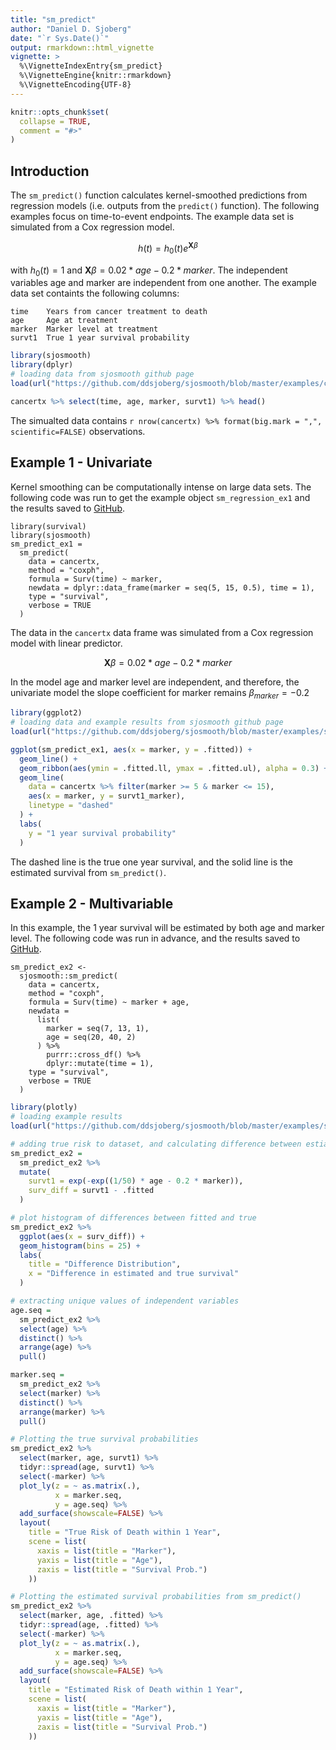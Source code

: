 ```yaml
---
title: "sm_predict"
author: "Daniel D. Sjoberg"
date: "`r Sys.Date()`"
output: rmarkdown::html_vignette
vignette: >
  %\VignetteIndexEntry{sm_predict}
  %\VignetteEngine{knitr::rmarkdown}
  %\VignetteEncoding{UTF-8}
---
```


```r
knitr::opts_chunk$set(
  collapse = TRUE,
  comment = "#>"
)
```

## Introduction

The `sm_predict()` function calculates kernel-smoothed predictions from regression models (i.e. outputs from the `predict()` function).  The following examples focus on time-to-event endpoints.  The example data set is simulated from a Cox regression model.

$$
h(t) = h_0(t)e^{\textbf{X}\beta}
$$

with $h_0(t) = 1$ and $\textbf{X}\beta = 0.02 * age - 0.2 * marker$.  The independent variables age and marker are independent from one another.  The example data set containts the following columns: 

    time    Years from cancer treatment to death
    age     Age at treatment
    marker  Marker level at treatment
    survt1  True 1 year survival probability

```r
library(sjosmooth)
library(dplyr)
# loading data from sjosmooth github page
load(url("https://github.com/ddsjoberg/sjosmooth/blob/master/examples/cancertx.rda?raw=true"))

cancertx %>% select(time, age, marker, survt1) %>% head()
```

The simualted data contains `r nrow(cancertx) %>% format(big.mark = ",", scientific=FALSE)` observations.

## Example 1 - Univariate

Kernel smoothing can be computationally intense on large data sets.  The following code was run to get the example object `sm_regression_ex1` and the results saved to  [GitHub](https://github.com/ddsjoberg/sjosmooth/tree/master/examples).

```
library(survival)
library(sjosmooth)
sm_predict_ex1 =
  sm_predict(
    data = cancertx,
    method = "coxph",
    formula = Surv(time) ~ marker,
    newdata = dplyr::data_frame(marker = seq(5, 15, 0.5), time = 1),
    type = "survival",
    verbose = TRUE
  )
```

The data in the `cancertx` data frame was simulated from a Cox regression model with linear predictor.  

$$
\textbf{X}\beta = 0.02 * age - 0.2 * marker
$$

In the model age and marker level are independent, and therefore, the univariate model the slope coefficient for marker remains $\beta_{marker} = -0.2$ 

```r
library(ggplot2)
# loading data and example results from sjosmooth github page
load(url("https://github.com/ddsjoberg/sjosmooth/blob/master/examples/sm_predict_ex1.rda?raw=true"))

ggplot(sm_predict_ex1, aes(x = marker, y = .fitted)) +
  geom_line() +
  geom_ribbon(aes(ymin = .fitted.ll, ymax = .fitted.ul), alpha = 0.3) +
  geom_line(
    data = cancertx %>% filter(marker >= 5 & marker <= 15),
    aes(x = marker, y = survt1_marker),
    linetype = "dashed"
  ) +
  labs(
    y = "1 year survival probability"
  )
```

The dashed line is the true one year survival, and the solid line is the estimated survival from `sm_predict()`.

## Example 2 - Multivariable

In this example, the 1 year survival will be estimated by both age and marker level.  The following code was run in advance, and the results saved to [GitHub](https://github.com/ddsjoberg/sjosmooth/tree/master/examples).

```
sm_predict_ex2 <-
  sjosmooth::sm_predict(
    data = cancertx,
    method = "coxph",
    formula = Surv(time) ~ marker + age,
    newdata =
      list(
        marker = seq(7, 13, 1),
        age = seq(20, 40, 2)
      ) %>%
        purrr::cross_df() %>%
        dplyr::mutate(time = 1),
    type = "survival",
    verbose = TRUE
  )
```

```r
library(plotly)
# loading example results
load(url("https://github.com/ddsjoberg/sjosmooth/blob/master/examples/sm_predict_ex2.rda?raw=true"))

# adding true risk to dataset, and calculating difference between estiamted and true rate
sm_predict_ex2 = 
  sm_predict_ex2 %>%
  mutate(
    survt1 = exp(-exp((1/50) * age - 0.2 * marker)),
    surv_diff = survt1 - .fitted
  )

# plot histogram of differences between fitted and true
sm_predict_ex2 %>%
  ggplot(aes(x = surv_diff)) +
  geom_histogram(bins = 25) +
  labs(
    title = "Difference Distribution",
    x = "Difference in estimated and true survival"
  )

# extracting unique values of independent variables
age.seq =
  sm_predict_ex2 %>%
  select(age) %>%
  distinct() %>%
  arrange(age) %>%
  pull()

marker.seq =
  sm_predict_ex2 %>%
  select(marker) %>%
  distinct() %>%
  arrange(marker) %>%
  pull()

# Plotting the true survival probabilities
sm_predict_ex2 %>%
  select(marker, age, survt1) %>%
  tidyr::spread(age, survt1) %>%
  select(-marker) %>%
  plot_ly(z = ~ as.matrix(.),
          x = marker.seq,
          y = age.seq) %>%
  add_surface(showscale=FALSE) %>%
  layout(
    title = "True Risk of Death within 1 Year",
    scene = list(
      xaxis = list(title = "Marker"),
      yaxis = list(title = "Age"),
      zaxis = list(title = "Survival Prob.")
    ))

# Plotting the estimated survival probabilities from sm_predict()
sm_predict_ex2 %>%
  select(marker, age, .fitted) %>%
  tidyr::spread(age, .fitted) %>%
  select(-marker) %>%
  plot_ly(z = ~ as.matrix(.),
          x = marker.seq,
          y = age.seq) %>%
  add_surface(showscale=FALSE) %>%
  layout(
    title = "Estimated Risk of Death within 1 Year",
    scene = list(
      xaxis = list(title = "Marker"),
      yaxis = list(title = "Age"),
      zaxis = list(title = "Survival Prob.")
    ))
```
